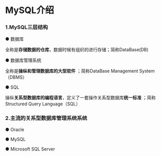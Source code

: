 # MySQL介绍

### 1.MySQL三层结构

● 数据库

全称是**存储数据的仓库**，数据时候有组织的进行存储；简称DataBase(DB)

● 数据库管理系统

全称是**操纵和管理数据库的大型软件** ；简称DataBase Management System（DBMS）

● SQL

操纵**关系型数据库的编程语言**，定义了一套操作关系型数据库**统一标准** ；简称Structured Query Language（SQL）

### 2.主流的关系型数据库管理系统系统

● Oracle

● MySQL

● Microsoft SQL Server